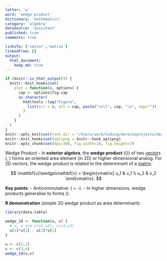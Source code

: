 ```yaml
---
letter: 'w'
word: 'wedge-product'
dictionary: 'mathematics'
category: 'algebra'
dataSource: 'assistant'
published: true
comments: true

linksTo: ['vector','matrix']
linkedFrom: []
output:
  html_document:
    keep_md: true
---
```


```r
if (knitr::is_html_output()) {
  knitr::knit_hooks$set(
    plot = function(x, options) {
      cap <- options$fig.cap
      as.character(
        htmltools::tag("Figure",
          list(src = x, alt = cap, paste("\n\t", cap, "\n", sep=""))
        )
      )
    }
  )
}
knitr::opts_knit$set(root.dir = "/Users/work/Coding/derecksprojects/derecksnotes.com-playground/derecksnotes.com/client/src/app/dictionaries/mathematics/definitions")
knitr::knit_hooks$set(optipng = knitr::hook_optipng)
knitr::opts_chunk$set(dpi=300, fig.width=10, fig.height=7)
```

<a id="wedge-product">Wedge Product</a> - In **exterior algebra**, the **wedge product** (\(\wedge\)) of two [vector](#vector)s \(\mathbf{u}, \mathbf{v}\) forms an oriented area element (in 2D) or higher-dimensional analog. For 2D vectors, the wedge product is related to the determinant of a [matrix](#matrix):

$$
\mathbf{u}\wedge\mathbf{v} = 
\begin{vmatrix}
u_1 & v_1 \\
u_2 & v_2
\end{vmatrix}.
$$

**Key points**:
- Anticommutative: \(\mathbf{u}\wedge\mathbf{v} = -\mathbf{v}\wedge\mathbf{u}\).
- In higher dimensions, wedge products generalise to forms \(\alpha\wedge\beta\).

**R demonstration** (simple 2D wedge product as area determinant):

```r
library(data.table)

wedge_2d <- function(u, v) {
  # u, v are c(u1,u2), c(v1,v2)
  u[1]*v[2] - u[2]*v[1]
}

u <- c(2,1)
v <- c(3,4)
wedge_2d(u,v)
```
